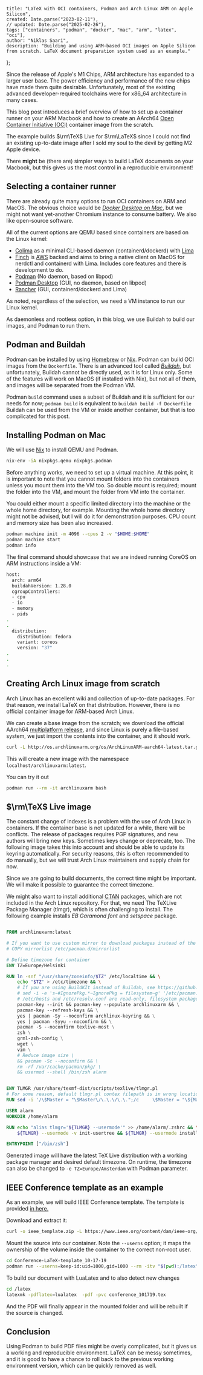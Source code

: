     title: "LaTeX with OCI containers, Podman and Arch Linux ARM on Apple Silicon",
    created: Date.parse("2023-02-11"),
    // updated: Date.parse("2025-02-26"),
    tags: ["containers", "podman", "docker", "mac", "arm", "latex", "oci"],
    author: "Niklas Saari",
    description: "Building and using ARM-based OCI images on Apple Silicon from scratch. LaTeX document preparation system used as an example."
};

Since the release of Apple's M1 Chips, ARM architecture has expanded to a larger user base.
The power efficiency and performance of the new chips have made them quite desirable.
Unfortunately, most of the existing advanced developer-required toolchains were for x86_64 architecture in many cases.

This blog post introduces a brief overview of how to set up a container runner on your ARM Macbook and how to create an AArch64 [Open Container Initiative (OCI)](https://opencontainers.org/about/overview/) container image from the scratch.


The example builds $\rm\TeX$ Live for $\rm\LaTeX$ since I could not find an existing up-to-date image after I sold my soul to the devil by getting M2 Apple device.

There **might** be (there are) simpler ways to build LaTeX documents on your Macbook, but this gives us the most control in a reproducible environment!

## Selecting a container runner

There are already quite many options to run OCI containers on ARM and MacOS.
The obvious choice would be [*Docker Desktop on Mac*](https://docs.docker.com/desktop/install/mac-install/), but we might not want yet-another Chromium instance to consume battery. 
We also like open-source software.

All of the current options are QEMU based since containers are based on the Linux kernel: 
  * [Colima](https://github.com/abiosoft/colima) as a minimal CLI-based daemon (containerd/dockerd) with [Lima](https://github.com/lima-vm/lima)
  * [Finch](https://github.com/runfinch/finch) is [AWS](https://aws.amazon.com/blogs/opensource/introducing-finch-an-open-source-client-for-container-development/) backed and aims to bring a native client on MacOS for nerdctl and containerd with Lima. Includes core features and there is development to do.
  * [Podman](https://podman.io/getting-started/installation) (No daemon, based on libpod)
  * [Podman Desktop](https://podman-desktop.io/) (GUI, no daemon, based on libpod)
  * [Rancher](https://rancherdesktop.io/) (GUI, containerd/dockerd and Lima)

As noted, regardless of the selection, we need a VM instance to run our Linux kernel.

As daemonless and rootless option, in this blog, we use Buildah to build our images, and Podman to run them.

## Podman and Buildah

Podman can be installed by using [Homebrew](https://formulae.brew.sh/formula/podman) or [Nix](https://github.com/NixOS/nixpkgs/blob/master/pkgs/applications/virtualization/podman/default.nix).
Podman can build OCI images from the `Dockerfile`.
There is an advanced tool called [_Buildah_](https://buildah.io/), but unfortunately, Buildah cannot be directly used, as it is for Linux only.
Some of the features will work on MacOS (if installed with Nix), but not all of them, and images will be separated from the Podman VM.

Podman `build` command uses a subset of Buildah and it is sufficient for our needs for now; `podman build` is equivalent to `buildah build -f Dockerfile` 
Buildah can be used from the VM or inside another container, but that is too complicated for this post.

## Installing Podman on Mac

We will use [Nix](https://nixos.org/manual/nix/stable/package-management/basic-package-mgmt.html) to install QEMU and Podman.

```sh frame="none" showLineNumbers=false
nix-env -iA nixpkgs.qemu nixpkgs.podman 
```

Before anything works, we need to set up a virtual machine.
At this point, it is important to note that you cannot mount folders into the containers unless you mount them into the VM too.
So double mount is required; mount the folder into the VM, and mount the folder from VM into the container.

You could either mount a specific limited directory into the machine or the whole home directory, for example.
Mounting the whole home directory might not be advised, but I will do it for demonstration purposes.
CPU count and memory size has been also increased.

```sh frame="none" showLineNumbers=false
podman machine init -m 4096 --cpus 2 -v "$HOME:$HOME"
podman machine start
podman info
```
The final command should showcase that we are indeed running CoreOS on ARM instructions inside a VM:

```sh frame="none"
host:
  arch: arm64
  buildahVersion: 1.28.0
  cgroupControllers:
  - cpu
  - io
  - memory
  - pids
.
.
  distribution:
    distribution: fedora
    variant: coreos
    version: "37"
.
.
.
```

## Creating Arch Linux image from scratch

Arch Linux has an excellent wiki and collection of up-to-date packages.
For that reason, we install LaTeX on that distribution.
However, there is no official container image for ARM-based Arch Linux.

We can create a base image from the scratch; we download the official AArch64 [multiplatform release](https://archlinuxarm.org/about/downloads), and since Linux is purely a file-based system, we just import the contents into the container, and it should work.

```bash frame="none" showLineNumbers=false
curl -L http://os.archlinuxarm.org/os/ArchLinuxARM-aarch64-latest.tar.gz | podman import - archlinuxarm
```
This will create a new image with the namespace `localhost/archlinuxarm:latest`. 

You can try it out
```bash frame="none" showLineNumbers=false
podman run --rm -it archlinuxarm bash
```

## $\rm\TeX$ Live image

The constant change of indexes is a problem with the use of Arch Linux in containers.
If the container base is not updated for a while, there will be conflicts.
The release of packages requires PGP signatures, and new authors will bring new keys.
Sometimes keys change or deprecate, too.
The following image takes this into account and should be able to update its keyring automatically.
For security reasons, this is often recommended to do manually, but we will trust Arch Linux maintainers and supply chain for now. 

Since we are going to build documents, the correct time might be important.
We will make it possible to guarantee the correct timezone.

We might also want to install additional [CTAN](https://ctan.org/) packages, which are not included in the Arch Linux repository.
For that, we need The TeXLive Package Manager (tlmgr), which is often challenging to install.
The following example installs *EB Garamond font* and *setspace* package.

```dockerfile

FROM archlinuxarm:latest

# If you want to use custom mirror to download packages instead of the automatic geolocation
# COPY mirrorlist /etc/pacman.d/mirrorlist

# Define timezone for container
ENV TZ=Europe/Helsinki

RUN ln -snf "/usr/share/zoneinfo/$TZ" /etc/localtime && \
    echo "$TZ" > /etc/timezone && \
    # If you are using BuildKIt instead of Buildah, see https://github.com/moby/buildkit/issues/1267 \
    # sed -i -e 's~#IgnorePkg.*~IgnorePkg = filesystem~g' '/etc/pacman.conf' && \
    # /etc/hosts and /etc/resolv.conf are read-only, filesystem package attempts to modify them
    pacman-key --init && pacman-key --populate archlinuxarm && \
    pacman-key --refresh-keys && \
    yes | pacman -Sy --noconfirm archlinux-keyring && \
    yes | pacman -Syyu --noconfirm && \
    pacman -S --noconfirm texlive-most \
    zsh \
    grml-zsh-config \
    wget \
    vim \
    # Reduce image size \
    && pacman -Sc --noconfirm && \
    rm -rf /var/cache/pacman/pkg/ \
    && usermod --shell /bin/zsh alarm


ENV TLMGR /usr/share/texmf-dist/scripts/texlive/tlmgr.pl
# For some reason, default tlmgr.pl contex filepath is in wrong location in Arch Linux 
RUN sed -i '/\$Master = "\$Master\/\.\.\/\.\.";/c     \$Master = "\${Master}\/\.\.\/\.\.\/\.\.";' $TLMGR

USER alarm
WORKDIR /home/alarm

RUN echo "alias tlmgr='${TLMGR} --usermode'" >> /home/alarm/.zshrc && \
    ${TLMGR} --usermode -v init-usertree && ${TLMGR} --usermode install ebgaramond setspace

ENTRYPOINT ["/bin/zsh"]
```

Generated image will have the latest TeX Live distribution with a working package manager and desired default timezone.
On runtime, the timezone can also be changed to `-e TZ=Europe/Amsterdam` with Podman parameter.


## IEEE Conference template as an example

As an example, we will build IEEE Conference template.
The template is provided [in here.](https://www.ieee.org/conferences/publishing/templates.html)

Download and extract it:
```bash frame="none" showLineNumbers=false
curl -o ieee_template.zip -L https://www.ieee.org/content/dam/ieee-org/ieee/web/org/pubs/conference-latex-template_10-17-19.zip && 7z x ieee_template.zip
```

Mount the source into our container.
Note the ``--userns`` option; it maps the ownership of the volume inside the container to the correct non-root user.

```bash frame="none" showLineNumbers=false
cd Conference-LaTeX-template_10-17-19 
podman run --userns=keep-id:uid=1000,gid=1000 --rm -itv "$(pwd):/latex" texlive:latest
```

To build our document with LuaLatex and to also detect new changes

```bash frame="none" showLineNumbers=false
cd /latex
latexmk -pdflatex=lualatex  -pdf -pvc conference_101719.tex
```

And the PDF will finally appear in the mounted folder and will be rebuilt if the source is changed.

## Conclusion

Using Podman to build PDF files might be overly complicated, but it gives us a working and reproducible environment.
LaTeX can be messy sometimes, and it is good to have a chance to roll back to the previous working environment version, which can be quickly removed as well.
